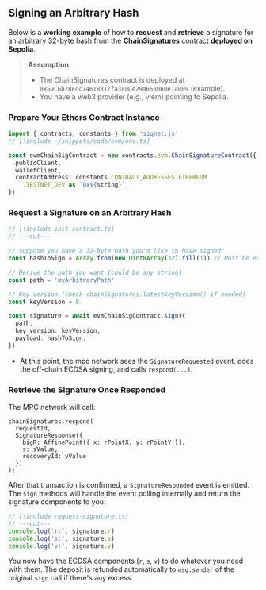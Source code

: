## Signing an Arbitrary Hash

Below is a **working example** of how to **request** and **retrieve** a signature for an arbitrary 32-byte hash from the **ChainSignatures** contract **deployed on Sepolia**.

> **Assumption**:
>
> - The ChainSignatures contract is deployed at `0x69C6b28Fdc74618817fa380De29a653060e14009` (example).
> - You have a web3 provider (e.g., viem) pointing to Sepolia.

### Prepare Your Ethers Contract Instance

```ts twoslash filename="init-contract.ts"
import { contracts, constants } from 'signet.js'
// [!include ~/snippets/code/evm/env.ts]

const evmChainSigContract = new contracts.evm.ChainSignatureContract({
  publicClient,
  walletClient,
  contractAddress: constants.CONTRACT_ADDRESSES.ETHEREUM
    .TESTNET_DEV as `0x${string}`,
})
```

### Request a Signature on an Arbitrary Hash

```ts twoslash filename="request-signature.ts"
// [!include init-contract.ts]
// ---cut---

// Suppose you have a 32-byte hash you'd like to have signed:
const hashToSign = Array.from(new Uint8Array(32).fill(1)) // Must be exactly 32 bytes

// Derive the path you want (could be any string)
const path = 'myArbitraryPath'

// Key version (check chainSignatures.latestKeyVersion() if needed)
const keyVersion = 0

const signature = await evmChainSigContract.sign({
  path,
  key_version: keyVersion,
  payload: hashToSign,
})
```

- At this point, the mpc network sees the `SignatureRequested` event, does the off-chain ECDSA signing, and calls `respond(...)`.

### Retrieve the Signature Once Responded

The MPC network will call:

```solidity
chainSignatures.respond(
  requestId,
  SignatureResponse({
    bigR: AffinePoint({ x: rPointX, y: rPointY }),
    s: sValue,
    recoveryId: vValue
  })
);
```

After that transaction is confirmed, a `SignatureResponded` event is emitted. The `sign` methods will handle the event polling internally and return the signature components to you:

```ts twoslash filename="retrieve-signature.ts"
// [!include request-signature.ts]
// ---cut---
console.log('r:', signature.r)
console.log('s:', signature.s)
console.log('v:', signature.v)
```

You now have the ECDSA components (`r`, `s`, `v`) to do whatever you need with them. The deposit is refunded automatically to `msg.sender` of the original `sign` call if there's any excess.
